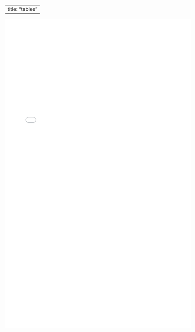 
---
title: "tables"
---

```{=html}
<embed src="tables/document.pdf" width="600px" height="1000px"/>
```
